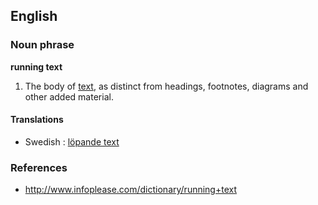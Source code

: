 ==English==

===Noun phrase===
'''running text'''
#The body of [[text]], as distinct from headings, footnotes, diagrams and other added material.

====Translations====
*Swedish : [[löpande text]]

===References===
*http://www.infoplease.com/dictionary/running+text
